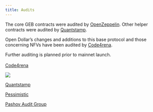 ```yaml
---
title: Audits
---
```


The core GEB contracts were audited by [OpenZeppelin](https://github.com/reflexer-labs/geb-audits/tree/master/open-zeppelin/core-contracts). Other helper contracts were audited by [Quantstamp](https://github.com/reflexer-labs/geb-audits/tree/master/quantstamp/helper-contracts).

Open Dollar’s changes and additions to this base protocol and those concerning NFVs have been audited by [Code4rena](https://code4rena.com/contests/2023-10-open-dollar).

Further auditing is planned prior to mainnet launch.\
\
[Code4rena](https://code4rena.com/)

![](/img/658b5c3648a98055585529b8_code4rena.png)

[Quantstamp](https://quantstamp.com/)

[Pessimistic](https://pessimistic.io/)

[Pashov Audit Group](https://www.pashov.net/)
